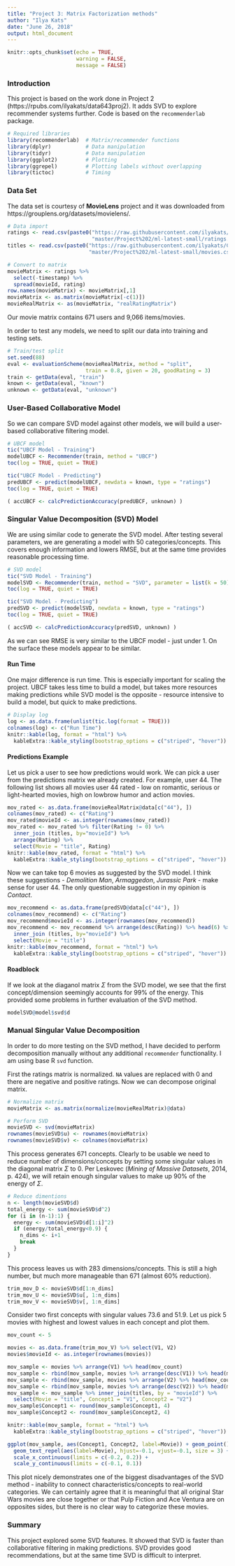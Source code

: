 ```yaml
---
title: "Project 3: Matrix Factorization methods"
author: "Ilya Kats"
date: "June 26, 2018"
output: html_document
---
```


```r
knitr::opts_chunk$set(echo = TRUE, 
                      warning = FALSE, 
                      message = FALSE)
```

### Introduction

This project is based on the work done in Project 2 (https://rpubs.com/ilyakats/data643proj2). It adds SVD to explore recommender systems further. Code is based on the `recommenderlab` package.

```r
# Required libraries
library(recommenderlab)  # Matrix/recommender functions
library(dplyr)           # Data manipulation
library(tidyr)           # Data manipulation
library(ggplot2)         # Plotting
library(ggrepel)         # Plotting labels without overlapping
library(tictoc)          # Timing
```

### Data Set

The data set is courtesy of __MovieLens__ project and it was downloaded from https://grouplens.org/datasets/movielens/.

```r
# Data import
ratings <- read.csv(paste0("https://raw.githubusercontent.com/ilyakats/CUNY-DATA643/",
                           "master/Project%202/ml-latest-small/ratings.csv"))
titles <- read.csv(paste0("https://raw.githubusercontent.com/ilyakats/CUNY-DATA643/",
                          "master/Project%202/ml-latest-small/movies.csv"))

# Convert to matrix
movieMatrix <- ratings %>% 
  select(-timestamp) %>% 
  spread(movieId, rating)
row.names(movieMatrix) <- movieMatrix[,1]
movieMatrix <- as.matrix(movieMatrix[-c(1)])
movieRealMatrix <- as(movieMatrix, "realRatingMatrix")
```

Our movie matrix contains 671 users and 9,066 items/movies. 

In order to test any models, we need to split our data into training and testing sets.

```r
# Train/test split
set.seed(88)
eval <- evaluationScheme(movieRealMatrix, method = "split", 
                         train = 0.8, given = 20, goodRating = 3)
train <- getData(eval, "train")
known <- getData(eval, "known")
unknown <- getData(eval, "unknown")
```

### User-Based Collaborative Model

So we can compare SVD model against other models, we will build a user-based collaborative filtering model.

```r
# UBCF model
tic("UBCF Model - Training")
modelUBCF <- Recommender(train, method = "UBCF")
toc(log = TRUE, quiet = TRUE)

tic("UBCF Model - Predicting")
predUBCF <- predict(modelUBCF, newdata = known, type = "ratings")
toc(log = TRUE, quiet = TRUE)

( accUBCF <- calcPredictionAccuracy(predUBCF, unknown) )
```

### Singular Value Decomposition (SVD) Model

We are using similar code to generate the SVD model. After testing several parameters, we are generating a model with 50 categories/concepts. This covers enough information and lowers RMSE, but at the same time provides reasonable processing time.

```r
# SVD model
tic("SVD Model - Training")
modelSVD <- Recommender(train, method = "SVD", parameter = list(k = 50))
toc(log = TRUE, quiet = TRUE)

tic("SVD Model - Predicting")
predSVD <- predict(modelSVD, newdata = known, type = "ratings")
toc(log = TRUE, quiet = TRUE)

( accSVD <- calcPredictionAccuracy(predSVD, unknown) )
```

As we can see RMSE is very similar to the UBCF model - just under 1. On the surface these models appear to be similar. 

#### Run Time

One major difference is run time. This is especially important for scaling the project. UBCF takes less time to build a model, but takes more resources making predictions while SVD model is the opposite - resource intensive to build a model, but quick to make predictions.

```r
# Display log
log <- as.data.frame(unlist(tic.log(format = TRUE)))
colnames(log) <- c("Run Time")
knitr::kable(log, format = "html") %>%
  kableExtra::kable_styling(bootstrap_options = c("striped", "hover"))
```

#### Predictions Example

Let us pick a user to see how predictions would work. We can pick a user from the predictions matrix we already created. For example, user 44. The following list shows all movies user 44 rated - low on romantic, serious or light-hearted movies, high on lowbrow humor and action movies.

```r
mov_rated <- as.data.frame(movieRealMatrix@data[c("44"), ]) 
colnames(mov_rated) <- c("Rating")
mov_rated$movieId <- as.integer(rownames(mov_rated))
mov_rated <- mov_rated %>% filter(Rating != 0) %>% 
  inner_join (titles, by="movieId") %>%
  arrange(Rating) %>%
  select(Movie = "title", Rating)
knitr::kable(mov_rated, format = "html") %>%
  kableExtra::kable_styling(bootstrap_options = c("striped", "hover"))
```

Now we can take top 6 movies as suggested by the SVD model. I think these suggestions - _Demolition Man_, _Armaggedon_, _Jurassic Park_ - make sense for user 44. The only questionable suggestion in my opinion is _Contact_.

```r
mov_recommend <- as.data.frame(predSVD@data[c("44"), ]) 
colnames(mov_recommend) <- c("Rating")
mov_recommend$movieId <- as.integer(rownames(mov_recommend))
mov_recommend <- mov_recommend %>% arrange(desc(Rating)) %>% head(6) %>% 
  inner_join (titles, by="movieId") %>%
  select(Movie = "title")
knitr::kable(mov_recommend, format = "html") %>%
  kableExtra::kable_styling(bootstrap_options = c("striped", "hover"))
```

#### Roadblock

If we look at the diaganol matrix $\Sigma$ from the SVD model, we see that the first concept/dimension seemingly accounts for 99% of the energy. This provided some problems in further evaluation of the SVD method.

```r
modelSVD@model$svd$d
```

### Manual Singular Value Decomposition

In order to do more testing on the SVD method, I have decided to perform decomposition manually without any additional `recommender` functionality. I am using base R `svd` function. 

First the ratings matrix is normalized. `NA` values are replaced with 0 and there are negative and positive ratings. Now we can decompose original matrix.

```r
# Normalize matrix
movieMatrix <- as.matrix(normalize(movieRealMatrix)@data)

# Perform SVD
movieSVD <- svd(movieMatrix)
rownames(movieSVD$u) <- rownames(movieMatrix)
rownames(movieSVD$v) <- colnames(movieMatrix)
```

This process generates 671 concepts. Clearly to be usable we need to reduce number of dimensions/concepts by setting some singular values in the diagonal matrix $\Sigma$ to 0. Per Leskovec (_Mining of Massive Datasets_, 2014, p. 424), we will retain enough singular values to make up 90% of the energy of $\Sigma$.

```r
# Reduce dimentions
n <- length(movieSVD$d)
total_energy <- sum(movieSVD$d^2)
for (i in (n-1):1) {
  energy <- sum(movieSVD$d[1:i]^2)
  if (energy/total_energy<0.9) {
    n_dims <- i+1
    break
  }
}
```

This process leaves us with 283 dimensions/concepts. This is still a high number, but much more manageable than 671 (almost 60% reduction).

```r
trim_mov_D <- movieSVD$d[1:n_dims]
trim_mov_U <- movieSVD$u[, 1:n_dims]
trim_mov_V <- movieSVD$v[, 1:n_dims]
```

Consider two first concepts with singular values 73.6 and 51.9. Let us pick 5 movies with highest and lowest values in each concept and plot them.

```r
mov_count <- 5

movies <- as.data.frame(trim_mov_V) %>% select(V1, V2)
movies$movieId <- as.integer(rownames(movies))

mov_sample <- movies %>% arrange(V1) %>% head(mov_count)
mov_sample <- rbind(mov_sample, movies %>% arrange(desc(V1)) %>% head(mov_count))
mov_sample <- rbind(mov_sample, movies %>% arrange(V2) %>% head(mov_count))
mov_sample <- rbind(mov_sample, movies %>% arrange(desc(V2)) %>% head(mov_count))
mov_sample <- mov_sample %>% inner_join(titles, by = "movieId") %>% 
  select(Movie = "title", Concept1 = "V1", Concept2 = "V2")
mov_sample$Concept1 <- round(mov_sample$Concept1, 4)
mov_sample$Concept2 <- round(mov_sample$Concept2, 4)

knitr::kable(mov_sample, format = "html") %>%
  kableExtra::kable_styling(bootstrap_options = c("striped", "hover"))

ggplot(mov_sample, aes(Concept1, Concept2, label=Movie)) + geom_point() +
  geom_text_repel(aes(label=Movie), hjust=-0.1, vjust=-0.1, size = 3) +
  scale_x_continuous(limits = c(-0.2, 0.2)) +
  scale_y_continuous(limits = c(-0.1, 0.1)) 
```

This plot nicely demonstrates one of the biggest disadvantages of the SVD method - inability to connect characteristics/concepts to real-world categories. We can certainly agree that it is meaningful that all original Star Wars movies are close together or that Pulp Fiction and Ace Ventura are on opposites sides, but there is no clear way to categorize these movies.

### Summary

This project explored some SVD features. It showed that SVD is faster than collaborative filtering in making predictions. SVD provides good recommendations, but at the same time SVD is difficult to interpret.